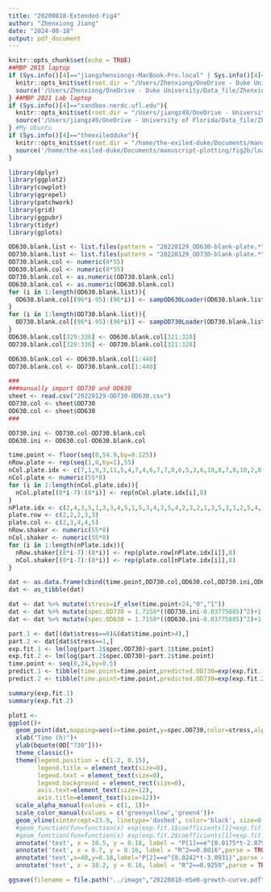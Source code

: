 ```yaml
---
title: "20200818-Extended-Fig4"
author: "Zhenxiong Jiang"
date: "2024-08-18"
output: pdf_document
---
```


```r
knitr::opts_chunk$set(echo = TRUE)
##MBP 2015 laptop
if (Sys.info()[4]=="jiangzhenxiongs-MacBook-Pro.local" | Sys.info()[4]=="ssrb-vpn1-6-239.vpn.ufl.edu" ){ 
  knitr::opts_knit$set(root.dir = "/Users/Zhenxiong/OneDrive - Duke University/Data_file/Zhenxiong_Shaun_Jiang/data/growthcurve")
  source('/Users/Zhenxiong/OneDrive - Duke University/Data_file/Zhenxiong_Shaun_Jiang/scripts/loader_fxns.R')
} ##MBP 2021 Lab laptop 
if (Sys.info()[4]=="sandbox.nerdc.ufl.edu"){
  knitr::opts_knit$set(root.dir = "/Users/jiangz49/OneDrive - University of Florida/Data_file/Zhenxiong_Shaun_Jiang/data/growthcurve")
  source('/Users/jiangz49/OneDrive - University of Florida/Data_file/Zhenxiong_Shaun_Jiang/scripts/loader_fxns.R')
} #My Ubuntu
if (Sys.info()[4]=="theexiledduke"){
  knitr::opts_knit$set(root.dir = "/home/the-exiled-duke/Documents/manuscript-plotting/fig2b")
  source('/home/the-exiled-duke/Documents/manuscript-plotting/fig2b/loader_fxns.R')
}

library(dplyr)
library(ggplot2)
library(cowplot)
library(ggrepel)
library(patchwork)
library(grid)
library(ggpubr)
library(tidyr)
library(gplots)
```

```r
OD630.blank.list <- list.files(pattern = "20220129_OD630-blank-plate.*\\.txt")
OD730.blank.list <- list.files(pattern = "20220129_OD730-blank-plate.*\\.txt")
OD730.blank.col <- numeric(8*55)
OD630.blank.col <- numeric(8*55)
OD730.blank.col <- as.numeric(OD730.blank.col)
OD630.blank.col <- as.numeric(OD630.blank.col)
for (i in 1:length(OD630.blank.list)){
  OD630.blank.col[(96*i-95):(96*i)] <- sampOD630Loader(OD630.blank.list[i])
}
for (i in 1:length(OD730.blank.list)){
  OD730.blank.col[(96*i-95):(96*i)] <- sampOD730Loader(OD730.blank.list[i])
}
OD630.blank.col[329:336] <- OD630.blank.col[321:328]
OD730.blank.col[329:336] <- OD730.blank.col[321:328]

OD630.blank.col <- OD630.blank.col[1:440]
OD730.blank.col <- OD730.blank.col[1:440]

###
###manually import OD730 and OD630
sheet <- read.csv("20220129-OD730-OD630.csv")
OD730.col <- sheet$OD730
OD630.col <- sheet$OD630
###

OD730.ini <- OD730.col-OD730.blank.col
OD630.ini <- OD630.col-OD630.blank.col

time.point <- floor(seq(0,54.9,by=0.125))
nRow.plate <- rep(seq(1,8,by=1),55)
nCol.plate.idx <- c(7,1,9,3,11,5,4,7,4,6,7,7,8,6,5,3,6,10,8,7,8,10,2,8,3,11,6,5,12,12,3,2,1,5,3,11,6,2,12,10,8,9,11,1,9,2,12,12,8,4,4,10,4,5,10)
nCol.plate <- numeric(55*8)
for (i in 1:length(nCol.plate.idx)){
  nCol.plate[(8*i-7):(8*i)] <- rep(nCol.plate.idx[i],8)
}
nPlate.idx <- c(2,4,3,5,1,3,3,4,5,1,5,3,4,3,5,4,2,3,2,1,3,5,3,1,2,5,4,1,2,4,3,5,2,4,1,4,5,2,5,1,5,1,2,3,2,4,1,3,5,2,1,4,4,2,2)
plate.row <- c(2,2,2,3,3)
plate.col <- c(2,3,4,4,5)
nRow.shaker <- numeric(55*8)
nCol.shaker <- numeric(55*8)
for (i in 1:length(nPlate.idx)){
  nRow.shaker[(8*i-7):(8*i)] <- rep(plate.row[nPlate.idx[i]],8)
  nCol.shaker[(8*i-7):(8*i)] <- rep(plate.col[nPlate.idx[i]],8)
}

dat <- as.data.frame(cbind(time.point,OD730.col,OD630.col,OD730.ini,OD630.ini,nRow.shaker,nCol.shaker,nRow.plate,nCol.plate))
dat <- as_tibble(dat)

dat <- dat %>% mutate(stress=if_else(time.point<24,"0","1"))
dat <- dat %>% mutate(spec.OD730 = 1.7158*((OD730.ini-0.03775885)^2)+1.0242*(OD730.ini-0.03775885)+0.105)
dat <- dat %>% mutate(spec.OD630 = 1.7158*((OD630.ini-0.03775885)^2)+1.0242*(OD630.ini-0.03775885)+0.105)

part.1 <- dat[(dat$stress==0)&(dat$time.point>4),]
part.2 <- dat[dat$stress==1,]
exp.fit.1 <- lm(log(part.1$spec.OD730)~part.1$time.point)
exp.fit.2 <- lm(log(part.2$spec.OD730)~part.2$time.point)
time.point <- seq(0,24,by=0.5)
predict.1 <- tibble(time.point=time.point,predicted.OD730=exp(exp.fit.1$coefficients[1]+exp.fit.1$coefficients[2]*time.point))
predict.2 <- tibble(time.point=time.point,predicted.OD730=exp(exp.fit.2$coefficients[1]+exp.fit.2$coefficients[2]*time.point))

```
```r
summary(exp.fit.1)
summary(exp.fit.2)
```

```r
plot1 <- 
ggplot()+
  geom_point(dat,mapping=aes(x=time.point,y=spec.OD730,color=stress,alpha=stress))+
  xlab("Time (h)")+
  ylab(bquote(OD["730"]))+
  theme_classic()+
  theme(legend.position = c(1.2, 0.15),
        legend.title = element_text(size=0),
        legend.text = element_text(size=0),
        legend.background = element_rect(size=0),
        axis.text=element_text(size=12),
        axis.title=element_text(size=12))+
  scale_alpha_manual(values = c(1, 1))+
  scale_color_manual(values = c('greenyellow','green4'))+
  geom_vline(xintercept=23.9, linetype='dashed', color='black', size=0.7)+
  #geom_function(fun=function(x) exp(exp.fit.1$coefficients[1]+exp.fit.1$coefficients[2]*x),linetype='dashed')+
  #geom_function(fun=function(x) exp(exp.fit.2$coefficients[1]+exp.fit.2$coefficients[2]*x),linetype='dashed')+
  annotate('text', x = 10.5, y = 0.18, label = "P[1]==e^{0.0175*t-2.8794}",parse = TRUE,size=4)+
  annotate('text', x = 8.7, y = 0.16, label = "R^2==0.8016",parse = TRUE,size=4)+
  annotate('text',x=40,y=0.18,label="P[2]==e^{0.0242*t-3.0931}",parse = TRUE,size=4)+
  annotate('text', x = 38.2, y = 0.16, label = "R^2==0.9259",parse = TRUE,size=4)

ggsave(filename = file.path("../image","20220818-mSe0-growth-curve.pdf"),plot = plot1, device = "pdf", width = 15, height = 9, units = "cm")
```


